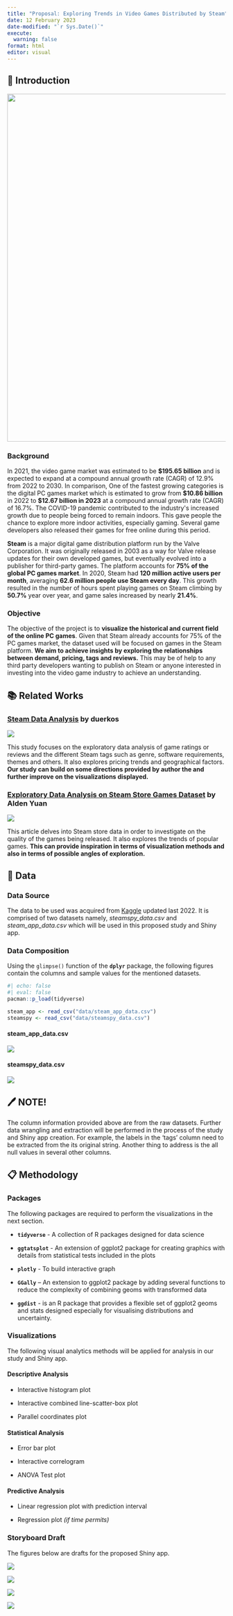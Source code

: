 ```yaml
---
title: "Proposal: Exploring Trends in Video Games Distributed by Steam"
date: 12 February 2023
date-modified: "`r Sys.Date()`"
execute:
  warning: false
format: html
editor: visual
---
```


## 📢 Introduction

![](images/image-762791765.png){fig-align="center" width="800"}

### Background

In 2021, the video game market was estimated to be **\$195.65 billion** and is expected to expand at a compound annual growth rate (CAGR) of 12.9% from 2022 to 2030. In comparison, One of the fastest growing categories is the digital PC games market which is estimated to grow from **\$10.86 billion** in 2022 to **\$12.67 billion in 2023** at a compound annual growth rate (CAGR) of 16.7%. The COVID-19 pandemic contributed to the industry\'s increased growth due to people being forced to remain indoors. This gave people the chance to explore more indoor activities, especially gaming. Several game developers also released their games for free online during this period.

**Steam** is a major digital game distribution platform run by the Valve Corporation. It was originally released in 2003 as a way for Valve release updates for their own developed games, but eventually evolved into a publisher for third-party games. The platform accounts for **75% of the global PC games market**. In 2020, Steam had **120 million active users per month**, averaging **62.6 million people use Steam every day**. This growth resulted in the number of hours spent playing games on Steam climbing by **50.7%** year over year, and game sales increased by nearly **21.4%**.

### Objective

The objective of the project is to **visualize the historical and current field of the online PC games**. Given that Steam already accounts for 75% of the PC games market, the dataset used will be focused on games in the Steam platform. **We aim to achieve insights by exploring the relationships between demand, pricing, tags and reviews.** This may be of help to any third party developers wanting to publish on Steam or anyone interested in investing into the video game industry to achieve an understanding.

## 📚 Related Works

### [Steam Data Analysis](https://duerkos.github.io/steam_analysis/ "Steam Data Analysis") by duerkos

![](images/image-1142086454.png){fig-align="center"}

This study focuses on the exploratory data analysis of game ratings or reviews and the different Steam tags such as genre, software requirements, themes and others. It also explores pricing trends and geographical factors. **Our study can build on some directions provided by author the and further improve on the visualizations displayed.**

### [**Exploratory Data Analysis on Steam Store Games Dataset**](https://aldenyuan.medium.com/exploratory-data-analysis-on-steam-store-games-dataset-f4ff06da44eb "Exploratory Data Analysis on Steam Store Games Dataset") **by Alden Yuan**

![](images/image-523766504.png)

This article delves into Steam store data in order to investigate on the quality of the games being released. It also explores the trends of popular games. **This can provide inspiration in terms of visualization methods and also in terms of possible angles of exploration.**

## 📁 Data

### Data Source

The data to be used was acquired from [Kaggle](https://www.kaggle.com/datasets/vicentearce/steam-and-steam-spy-raw-datasets?select=steamspy_data.csv "Steam and Steam Spy raw datasets") updated last 2022. It is comprised of two datasets namely, *steamspy_data.csv* and *steam_app_data.csv* which will be used in this proposed study and Shiny app.

### Data Composition

Using the `glimpse()` function of the **`dplyr`** package, the following figures contain the columns and sample values for the mentioned datasets.

```r
#| echo: false
#| eval: false
pacman::p_load(tidyverse)

steam_app <- read_csv("data/steam_app_data.csv")
steamspy <- read_csv("data/steamspy_data.csv")
```

#### steam_app_data.csv

![](images/image-53703101.png){.glimpse}

#### steamspy_data.csv

![](images/image-1573838313.png){.glimpse}

::: {.callout-note icon="false"}
## 🖊️ NOTE!

The column information provided above are from the raw datasets. Further data wrangling and extraction will be performed in the process of the study and Shiny app creation. For example, the labels in the 'tags' column need to be extracted from the its original string. Another thing to address is the all null values in several other columns.
:::

## 📋 Methodology 

### Packages

The following packages are required to perform the visualizations in the next section.

-   **`tidyverse`** - A collection of R packages designed for data science

-   **`ggtatsplot`** - An extension of ggplot2 package for creating graphics with details from statistical tests included in the plots

-   **`plotly`** - To build interactive graph

-   **`GGally`** -- An extension to ggplot2 package by adding several functions to reduce the complexity of combining geoms with transformed data

-   **`ggdist`** - is an R package that provides a flexible set of ggplot2 geoms and stats designed especially for visualising distributions and uncertainty.

### Visualizations

The following visual analytics methods will be applied for analysis in our study and Shiny app.

#### Descriptive Analysis

-   Interactive histogram plot

-   Interactive combined line-scatter-box plot

-   Parallel coordinates plot

#### Statistical Analysis

-   Error bar plot

-   Interactive correlogram

-   ANOVA Test plot

#### Predictive Analysis

-   Linear regression plot with prediction interval

-   Regression plot *(if time permits)*

### Storyboard Draft

The figures below are drafts for the proposed Shiny app.

![](images/image-703878195.png){fig-align="center"}

![](images/image-309878857.png){fig-align="center"}

![](images/image-661351596.png){fig-align="center"}

![](images/image-1159462659.png){fig-align="center"}
